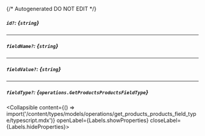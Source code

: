 {/* Autogenerated DO NOT EDIT  */}

##### `id?`: *{`string`}*

---
##### `fieldName?`: *{`string`}*

---
##### `fieldValue?`: *{`string`}*

---
##### `fieldType?`: *{`operations.GetProductsProductsFieldType`}*
<Collapsible content={() => import('/content/types/models/operations/get_products_products_field_type/typescript.mdx')} openLabel={Labels.showProperties} closeLabel={Labels.hideProperties}>
</Collapsible>


